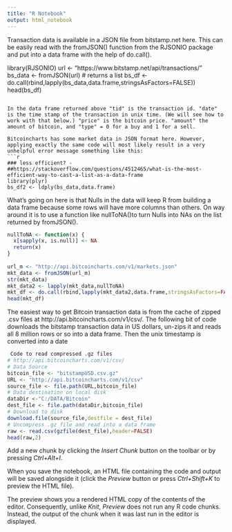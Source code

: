 ```yaml
---
title: "R Notebook"
output: html_notebook
---
```


Transaction data is available in a JSON file from bitstamp.net here. This can be easily read with the fromJSON() function from the RJSONIO package and put into a data frame with the help of do.call().

library(RJSONIO)
url <- "https://www.bitstamp.net/api/transactions/"
bs_data <- fromJSON(url) # returns a list
bs_df <- do.call(rbind,lapply(bs_data,data.frame,stringsAsFactors=FALSE))
head(bs_df)
```

In the data frame returned above "tid" is the transaction id. "date" is the time stamp of the transaction in unix time. (We will see how to work with that below.) "price" is the bitcoin price. "amount" the amount of bitcoin, and "type" = 0 for a buy and 1 for a sell.

Bitcoincharts has some market data in JSON format here. However, applying exactly the same code will most likely result in a very unhelpful error message something like this:
```r
### less efficient? - 
##https://stackoverflow.com/questions/4512465/what-is-the-most-efficient-way-to-cast-a-list-as-a-data-frame
library(plyr)
bs_df2 <- ldply(bs_data,data.frame)
```

What's going on here is that Nulls in the data will keep R from building a data frame because some rows will have more columns than others. On way around it is to use a function like nullToNA()to turn Nulls into NAs on the list returned by fromJSON().
```r
nullToNA <- function(x) {
  x[sapply(x, is.null)] <- NA
  return(x)
}
 
url_m <- "http://api.bitcoincharts.com/v1/markets.json"
mkt_data <- fromJSON(url_m)
str(mkt_data)
mkt_data2 <- lapply(mkt_data,nullToNA)
mkt_df <- do.call(rbind,lapply(mkt_data2,data.frame,stringsAsFactors=FALSE))
head(mkt_df)
```

The easiest way to get Bitcoin transaction data is from the cache of zipped .csv files at http://api.bitcoincharts.com/v1/csv/. The following bit of code downloads the bitstamp transaction data in US dollars, un-zips it and reads all 8 million rows or so into a data frame. Then the unix timestamp is converted into a date
```r
 Code to read compressed .gz files
# http://api.bitcoincharts.com/v1/csv/
# Data Source
bitcoin_file <- "bitstampUSD.csv.gz"
URL <- "http://api.bitcoincharts.com/v1/csv"
source_file <- file.path(URL,bitcoin_file)
# Data destination on local disk
dataDir <-"C:/DATA/Bitcoin"
dest_file <- file.path(dataDir,bitcoin_file)
# Download to disk
download.file(source_file,destfile = dest_file)
# Uncompress .gz file and read into a data frame
raw <- read.csv(gzfile(dest_file),header=FALSE)
head(raw,2)
```

Add a new chunk by clicking the *Insert Chunk* button on the toolbar or by pressing *Ctrl+Alt+I*.

When you save the notebook, an HTML file containing the code and output will be saved alongside it (click the *Preview* button or press *Ctrl+Shift+K* to preview the HTML file).

The preview shows you a rendered HTML copy of the contents of the editor. Consequently, unlike *Knit*, *Preview* does not run any R code chunks. Instead, the output of the chunk when it was last run in the editor is displayed.
